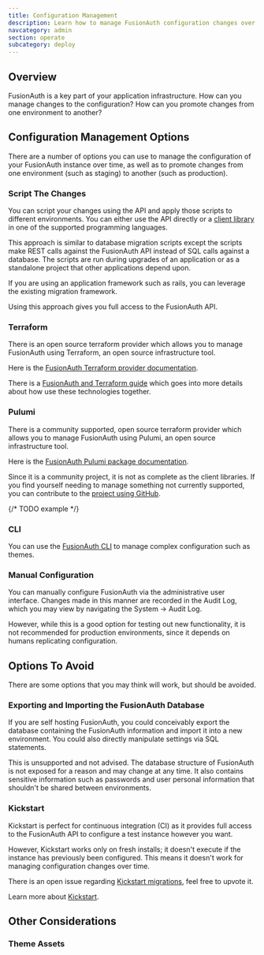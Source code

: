 ```yaml
---
title: Configuration Management 
description: Learn how to manage FusionAuth configuration changes over time.
navcategory: admin
section: operate
subcategory: deploy
---
```


## Overview

FusionAuth is a key part of your application infrastructure.
How can you manage changes to the configuration?
How can you promote changes from one environment to another?

## Configuration Management Options

There are a number of options you can use to manage the configuration of your FusionAuth instance over time, as well as to promote changes from one environment (such as staging) to another (such as production).

### Script The Changes

You can script your changes using the API and apply those scripts to different environments. You can either use the API directly or a [client library](/docs/sdks/) in one of the supported programming languages.

This approach is similar to database migration scripts except the scripts make REST calls against the FusionAuth API instead of SQL calls against a database. The scripts are run during upgrades of an application or as a standalone project that other applications depend upon. 

If you are using an application framework such as rails, you can leverage the existing migration framework.

Using this approach gives you full access to the FusionAuth API.

### Terraform

There is an open source terraform provider which allows you to manage FusionAuth using Terraform, an open source infrastructure tool.

Here is the [FusionAuth Terraform provider documentation](https://registry.terraform.io/providers/fusionauth/fusionauth/latest/docs).

There is a [FusionAuth and Terraform guide](/docs/operate/deploy/terraform) which goes into more details about how use these technologies together.

### Pulumi

There is a community supported, open source terraform provider which allows you to manage FusionAuth using Pulumi, an open source infrastructure tool.

Here is the [FusionAuth Pulumi package documentation](https://www.pulumi.com/registry/packages/fusionauth/).

Since it is a community project, it is not as complete as the client libraries. If you find yourself needing to manage something not currently supported, you can contribute to the [project using GitHub](https://github.com/theogravity/pulumi-fusionauth).

{/* TODO example */}

### CLI

You can use the [FusionAuth CLI](/docs/customize/look-and-feel/cli) to manage complex configuration such as themes.

### Manual Configuration

You can manually configure FusionAuth via the administrative user interface. Changes made in this manner are recorded in the Audit Log, which you may view by navigating the <Breadcrumb>System -> Audit Log</Breadcrumb>.

However, while this is a good option for testing out new functionality, it is not recommended for production environments, since it depends on humans replicating configuration.

## Options To Avoid

There are some options that you may think will work, but should be avoided.

### Exporting and Importing the FusionAuth Database

If you are self hosting FusionAuth, you could conceivably export the database containing the FusionAuth information and import it into a new environment. You could also directly manipulate settings via SQL statements.

This is unsupported and not advised. The database structure of FusionAuth is not exposed for a reason and may change at any time. It also contains sensitive information such as passwords and user personal information that shouldn't be shared between environments.

### Kickstart

Kickstart is perfect for continuous integration (CI) as it provides full access to the FusionAuth API to configure a test instance however you want.

However, Kickstart works only on fresh installs; it doesn't execute if the instance has previously been configured. This means it doesn't work for managing configuration changes over time.

There is an open issue regarding [Kickstart migrations](https://github.com/FusionAuth/fusionauth-issues/issues/560), feel free to upvote it.

Learn more about [Kickstart](/docs/get-started/download-and-install/development/kickstart).

## Other Considerations

### Theme Assets

<ThemeEnvironments />
